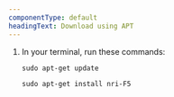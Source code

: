 ```yaml
---
componentType: default
headingText: Download using APT
---
```


1. In your terminal, run these commands:

   ```shell
   sudo apt-get update
   ```

   ```shell
   sudo apt-get install nri-F5
   ```
